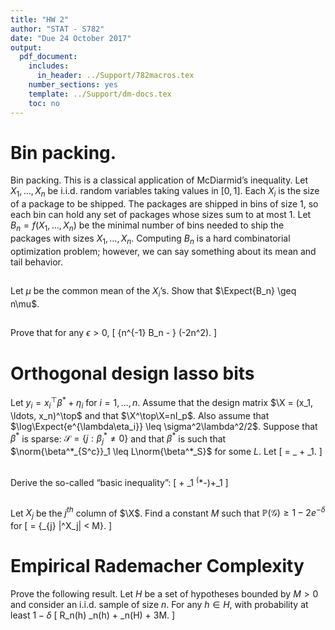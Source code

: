 ```yaml
---
title: "HW 2"
author: "STAT - S782"
date: "Due 24 October 2017"
output:
  pdf_document:
    includes:
      in_header: ../Support/782macros.tex
    number_sections: yes
    template: ../Support/dm-docs.tex
    toc: no
---
```


\renewcommand{\P}[1]{\mathbb{P}\left(#1\right)}

# Bin packing.

Bin packing. This is a classical application of McDiarmid’s inequality. Let $X_1,\ldots,X_n$ be i.i.d. random variables taking values in $[0,1]$. Each $X_i$ is the size of a package to be shipped. The packages are shipped in bins of size 1, so each bin can hold any set of packages whose sizes sum to at most 1. Let $B_n = f (X_1,\ldots,X_n)$ be the minimal number of bins needed to ship the packages with sizes $X_1,\ldots,X_n$. Computing $B_n$ is a hard combinatorial optimization problem; however, we can say something about its mean and tail behavior.

##

Let $\mu$ be the common mean of the $X_i$'s. Show that $\Expect{B_n} \geq n\mu$.

##

Prove that for any $\epsilon >0$,
\[
\P{n^{-1} B_n \leq \mu - \epsilon} \leq \exp\left(-2n\epsilon^2\right).
\]

# Orthogonal design lasso bits

Let $y_i = x_i^\top \beta^* + \eta_i$ for $i=1,\ldots,n$. Assume that the design matrix $\X = (x_1, \ldots, x_n)^\top$ and that $\X^\top\X=nI_p$. Also assume that $\log\Expect{e^{\lambda\eta_i}} \leq \sigma^2\lambda^2/2$. Suppose that $\beta^*$ is sparse: $\mathcal{S}=\{j : \beta^*_j\neq 0\}$ and that $\beta^*$ is such that $\norm{\beta^*_{S^c}}_1 \leq L\norm{\beta^*_S}$ for some $L$. Let
\[
\hat\beta = \argmin_\beta \frac{1}{2n} \norm{Y-\X\beta} + \lambda\norm{\beta}_1.
\]

## 

Derive the so-called "basic inequality":
\[
\norm{\X\beta^*-\X\hat\beta} + \lambda\norm{\beta}_1 \leq \frac{1}{n}\eta^\top \X(\beta^*-\hat\beta)+\lambda\norm{\beta_*}_1
\]

## 

Let $X_j$ be the $j^{th}$ column of $\X$. Find a constant $M$ such that $\P{\mathcal{G}} \geq 1-2e^{-\delta}$ for 
\[
\mathcal{G} = \left\{\max_{j} |\eta^\top X_j| < M\right\}.
\]



# Empirical Rademacher Complexity

Prove the following result. Let $H$ be a set of hypotheses bounded by $M>0$ and consider an i.i.d. sample of size $n$. For any $h\in H$, with probability at least $1-\delta$
\[
R_n(h) \leq \hat{R}_n(h) + \hat{\mathcal{R}}_n(H) + 3M\sqrt{\frac{2\log(2/\delta)}{2}}.
\]
